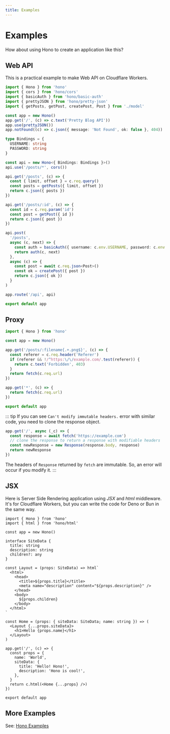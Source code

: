 ```yaml
---
title: Examples
---
```


# Examples

How about using Hono to create an application like this?

## Web API

This is a practical example to make Web API on Cloudflare Workers.

```ts
import { Hono } from 'hono'
import { cors } from 'hono/cors'
import { basicAuth } from 'hono/basic-auth'
import { prettyJSON } from 'hono/pretty-json'
import { getPosts, getPost, createPost, Post } from './model'

const app = new Hono()
app.get('/', (c) => c.text('Pretty Blog API'))
app.use(prettyJSON())
app.notFound((c) => c.json({ message: 'Not Found', ok: false }, 404))

type Bindings = {
  USERNAME: string
  PASSWORD: string
}

const api = new Hono<{ Bindings: Bindings }>()
api.use('/posts/*', cors())

api.get('/posts', (c) => {
  const { limit, offset } = c.req.query()
  const posts = getPosts({ limit, offset })
  return c.json({ posts })
})

api.get('/posts/:id', (c) => {
  const id = c.req.param('id')
  const post = getPost({ id })
  return c.json({ post })
})

api.post(
  '/posts',
  async (c, next) => {
    const auth = basicAuth({ username: c.env.USERNAME, password: c.env.PASSWORD })
    return auth(c, next)
  },
  async (c) => {
    const post = await c.req.json<Post>()
    const ok = createPost({ post })
    return c.json({ ok })
  }
)

app.route('/api', api)

export default app
```

## Proxy

```ts
import { Hono } from 'hono'

const app = new Hono()

app.get('/posts/:filename{.+.png$}', (c) => {
  const referer = c.req.header('Referer')
  if (referer && !/^https:\/\/example.com/.test(referer)) {
    return c.text('Forbidden', 403)
  }
  return fetch(c.req.url)
})

app.get('*', (c) => {
  return fetch(c.req.url)
})

export default app
```

::: tip
If you can see `Can't modify immutable headers.` error with similar code, you need to clone the response object.

```ts
app.get('/', async (_c) => {
  const response = await fetch('https://example.com')
  // clone the response to return a response with modifiable headers
  const newResponse = new Response(response.body, response)
  return newResponse
})
```

The headers of `Response` returned by `fetch` are immutable. So, an error will occur if you modify it.
:::

## JSX

Here is Server Side Rendering application using _JSX_ and _html_ middleware.
It's for Cloudflare Workers, but you can write the code for Deno or Bun in the same way.

```tsx
import { Hono } from 'hono'
import { html } from 'hono/html'

const app = new Hono()

interface SiteData {
  title: string
  description: string
  children?: any
}

const Layout = (props: SiteData) => html`
  <html>
    <head>
      <title>${props.title}</title>
      <meta name="description" content="${props.description}" />
    </head>
    <body>
      ${props.children}
    </body>
  </html>
`

const Home = (props: { siteData: SiteData; name: string }) => (
  <Layout {...props.siteData}>
    <h1>Hello {props.name}</h1>
  </Layout>
)

app.get('/', (c) => {
  const props = {
    name: 'World',
    siteData: {
      title: 'Hello! Hono!',
      description: 'Hono is cool!',
    },
  }
  return c.html(<Home {...props} />)
})

export default app
```

## More Examples

See: [Hono Examples](https://github.com/honojs/examples)
